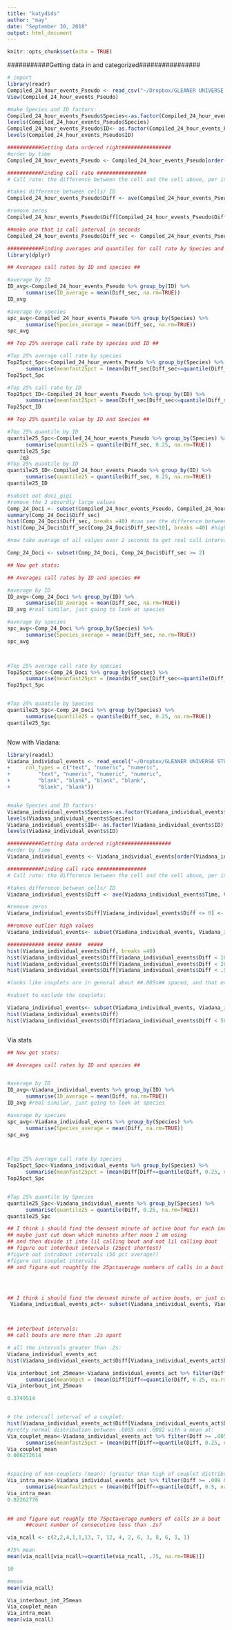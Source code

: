```yaml
---
title: "katydids"
author: "may"
date: "September 30, 2018"
output: html_document
---
```


```r
knitr::opts_chunk$set(echo = TRUE)
```
 
 ###########Getting data in and categorized################
 
```r
 
# import
library(readr)
Compiled_24_hour_events_Pseudo <- read_csv("~/Dropbox/GLEANER UNIVERSE STUDY/call rates/Compiled 24 hour events Pseudo.csv")
View(Compiled_24_hour_events_Pseudo)

#make Species and ID factors:
Compiled_24_hour_events_Pseudo$Species<-as.factor(Compiled_24_hour_events_Pseudo$Species )
levels(Compiled_24_hour_events_Pseudo$Species)
Compiled_24_hour_events_Pseudo$ID<- as.factor(Compiled_24_hour_events_Pseudo$ID)
levels(Compiled_24_hour_events_Pseudo$ID)

###########Getting data ordered right################
#order by time
Compiled_24_hour_events_Pseudo <- Compiled_24_hour_events_Pseudo[order(Compiled_24_hour_events_Pseudo$ID, Compiled_24_hour_events_Pseudo$Time),]

###########Finding call rate ################
# Call rate: the difference between the cell and the cell above, per individual. Column "Diff"

#takes difference between cells/ ID
Compiled_24_hour_events_Pseudo$Diff <- ave(Compiled_24_hour_events_Pseudo$Time, Compiled_24_hour_events_Pseudo$ID, FUN=function(x) c(0, diff(x)))

#remove zeros
Compiled_24_hour_events_Pseudo$Diff[Compiled_24_hour_events_Pseudo$Diff <= 0] <- NA

##make one that is call interval in seconds
Compiled_24_hour_events_Pseudo$Diff_sec <- Compiled_24_hour_events_Pseudo$Diff*60

###########Finding averages and quantiles for call rate by Species and ID ################
library(dplyr)

## Averages call rates by ID and species ##

#average by ID
ID_avg<-Compiled_24_hour_events_Pseudo %>% group_by(ID) %>%
      summarise(ID_average = mean(Diff_sec, na.rm=TRUE))
ID_avg

#average by species
spc_avg<-Compiled_24_hour_events_Pseudo %>% group_by(Species) %>%
      summarise(Species_average = mean(Diff_sec, na.rm=TRUE))
spc_avg

## Top 25% average call rate by species and ID ##

#Top 25% average call rate by species
Top25pct_Spc<-Compiled_24_hour_events_Pseudo %>% group_by(Species) %>%
      summarise(meanfast25pct = (mean(Diff_sec[Diff_sec<=quantile(Diff_sec, 0.25, na.rm=TRUE)], na.rm=TRUE)))
Top25pct_Spc 

#Top 25% call rate by ID
Top25pct_ID<-Compiled_24_hour_events_Pseudo %>% group_by(ID) %>%
      summarise(meanfast25pct = mean(Diff_sec[Diff_sec<=quantile(Diff_sec, 0.25, na.rm=TRUE)], na.rm=TRUE))
Top25pct_ID

## Top 25% quantile value by ID and Species ##

#Top 25% quantile by ID
quantile25_Spc<-Compiled_24_hour_events_Pseudo %>% group_by(Species) %>%
      summarise(quantile25 = quantile(Diff_sec, 0.25, na.rm=TRUE))
quantile25_Spc
	2q3
#Top 25% quantile by ID
quantile25_ID<-Compiled_24_hour_events_Pseudo %>% group_by(ID) %>%
      summarise(quantile25 = quantile(Diff_sec, 0.25, na.rm=TRUE))
quantile25_ID

```

```r

#subset out doci_gigi
#remove the 3 absurdly large values
Comp_24_Doci <- subset(Compiled_24_hour_events_Pseudo, Compiled_24_hour_events_Pseudo$Species=="Doci gigli" & Compiled_24_hour_events_Pseudo$Diff_sec<= 1000)
summary(Comp_24_Doci$Diff_sec)
hist(Comp_24_Doci$Diff_sec, breaks =40) #can see the difference between the couplets and the other data
hist(Comp_24_Doci$Diff_sec[Comp_24_Doci$Diff_sec<10], breaks =40) #higher resolution of the divide. All values below 2 are couplets

#now take average of all valyes over 2 seconds to get real call interval

Comp_24_Doci <- subset(Comp_24_Doci, Comp_24_Doci$Diff_sec >= 2)

## Now get stats: 

## Averages call rates by ID and species ##

#average by ID
ID_avg<-Comp_24_Doci %>% group_by(ID) %>%
      summarise(ID_average = mean(Diff_sec, na.rm=TRUE))
ID_avg #real similar, just going to look at species

#average by species
spc_avg<-Comp_24_Doci %>% group_by(Species) %>%
      summarise(Species_average = mean(Diff_sec, na.rm=TRUE))
spc_avg



#Top 25% average call rate by species
Top25pct_Spc<-Comp_24_Doci %>% group_by(Species) %>%
      summarise(meanfast25pct = (mean(Diff_sec[Diff_sec<=quantile(Diff_sec, 0.25, na.rm=TRUE)], na.rm=TRUE)))
Top25pct_Spc 


#Top 25% quantile by Species
quantile25_Spc<-Comp_24_Doci %>% group_by(Species) %>%
      summarise(quantile25 = quantile(Diff_sec, 0.25, na.rm=TRUE))
quantile25_Spc



```

Now with Viadana:

```r
library(readxl)
Viadana_individual_events <- read_excel("~/Dropbox/GLEANER UNIVERSE STUDY/call rates/Viadana individual events.xlsx", 
+     col_types = c("text", "numeric", "numeric", 
+         "text", "numeric", "numeric", "numeric", 
+         "blank", "blank", "blank", "blank", 
+         "blank", "blank"))


#make Species and ID factors:
Viadana_individual_events$Species<-as.factor(Viadana_individual_events$Species )
levels(Viadana_individual_events$Species)
Viadana_individual_events$ID<- as.factor(Viadana_individual_events$ID)
levels(Viadana_individual_events$ID)

###########Getting data ordered right################
#order by time
Viadana_individual_events <- Viadana_individual_events[order(Viadana_individual_events$ID, Viadana_individual_events$Time),]

###########Finding call rate ################
# Call rate: the difference between the cell and the cell above, per individual. Column "Diff"

#takes difference between cells/ ID
Viadana_individual_events$Diff <- ave(Viadana_individual_events$Time, Viadana_individual_events$ID, FUN=function(x) c(0, diff(x)))

#remove zeros
Viadana_individual_events$Diff[Viadana_individual_events$Diff <= 0] <- NA

##remove outlier high values
Viadana_individual_events<- subset(Viadana_individual_events, Viadana_individual_events$Diff <=500)

############ ##### #####  #####
hist(Viadana_individual_events$Diff, breaks =40)
hist(Viadana_individual_events$Diff[Viadana_individual_events$Diff < 100], breaks =40) #zoomed in
hist(Viadana_individual_events$Diff[Viadana_individual_events$Diff < 20], breaks =40) #zoomed in
hist(Viadana_individual_events$Diff[Viadana_individual_events$Diff < .5], breaks =40) #zoomed in

#looks like couplets are in general about ##.005s## spaced, and that everything above about .2s  isn't a couplet, really. Though, Viadanna is remarkably variable! 

#subset to exclude the couplets:

Viadana_individual_events<- subset(Viadana_individual_events, Viadana_individual_events$Diff >=.2)
hist(Viadana_individual_events$Diff)
hist(Viadana_individual_events$Diff[Viadana_individual_events$Diff < 50], breaks =100) #zoomed in, still absurdly skewed, pretty much continuous



```

Via stats
```r
## Now get stats: 

## Averages call rates by ID and species ##


#average by ID
ID_avg<-Viadana_individual_events %>% group_by(ID) %>%
      summarise(ID_average = mean(Diff, na.rm=TRUE))
ID_avg #real similar, just going to look at species

#average by species
spc_avg<-Viadana_individual_events %>% group_by(Species) %>%
      summarise(Species_average = mean(Diff, na.rm=TRUE))
spc_avg



#Top 25% average call rate by species
Top25pct_Spc<-Viadana_individual_events %>% group_by(Species) %>%
      summarise(meanfast25pct = (mean(Diff[Diff<=quantile(Diff, 0.25, na.rm=TRUE)], na.rm=TRUE)))
Top25pct_Spc 


#Top 25% quantile by Species
quantile25_Spc<-Viadana_individual_events %>% group_by(Species) %>%
      summarise(quantile25 = quantile(Diff, 0.25, na.rm=TRUE))
quantile25_Spc

```

```r
## I think i should find the densest minute of active bout for each individual
## maybe just cut down which minutes after noon I am using
## and then divide it into lil calling bout and not lil calling bout
## figure out interbout intervals (25pct shortest)
#figure out intrabout intervals (50 pct average?)
#figure out couplet intervals
## and figure out roughtly the 25pctaverage numbers of calls in a bout




## I think i should find the densest minute of active bouts, or just capture real active moments, 400:600 is a good section
 Viadana_individual_events_act<- subset(Viadana_individual_events, Viadana_individual_events$Time >= 400 & Viadana_individual_events$Time <=600)



## interbout intervals: 
## call bouts are more than .2s apart

# all the intervals greater than .2s:
Viadana_individual_events_act
hist(Viadana_individual_events_act$Diff[Viadana_individual_events_act$Diff < .2], breaks =40)

Via_interbout_int_25mean<-Viadana_individual_events_act %>% filter(Diff >.2) %>% 
      summarise(mean50pct = (mean(Diff[Diff<=quantile(Diff, 0.25, na.rm=TRUE)], na.rm=TRUE)))
Via_interbout_int_25mean

0.3749514


# the intercall interval of a couplet:
hist(Viadana_individual_events_act$Diff[Viadana_individual_events_act$Diff < .01], breaks =40)
#pretty normal distribution between .0055 and .0082 with a mean at:
Via_couplet_mean<-Viadana_individual_events_act %>% filter(Diff >= .0055 & Diff <=.0082) %>% 
      summarise(meanfast25pct = (mean(Diff[Diff<=quantile(Diff, 0.25, na.rm=TRUE)], na.rm=TRUE)))
Via_couplet_mean
0.006272614


#spacing of non-couplets (mean): (greater than high of couplet distribution, and less than the low of the intercallboat intercals):
Via_intra_mean<-Viadana_individual_events_act %>% filter(Diff >= .009 & Diff <=.2) %>% 
      summarise(meanfast25pct = (mean(Diff[Diff<=quantile(Diff, 0.5, na.rm=TRUE)], na.rm=TRUE)))
Via_intra_mean
0.02262776
	

## and figure out roughly the 75pctaverage numbers of calls in a bout
      ##count number of consecutive less than .2s?

via_ncall <- c(2,2,4,1,1,13, 7, 12, 4, 2, 6, 3, 8, 6, 3, 1)

#75% mean
mean(via_ncall[via_ncall>=quantile(via_ncall, .75, na.rm=TRUE)])

10

#mean
mean(via_ncall)

Via_interbout_int_25mean
Via_couplet_mean
Via_intra_mean
mean(via_ncall)
```



